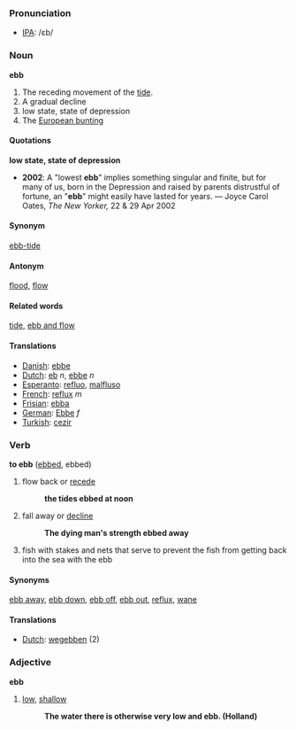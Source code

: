 === Pronunciation ===
*[[w:IPA|IPA]]: /ɛb/

=== Noun ===
'''ebb'''

#The receding movement of the [[tide]].
#A gradual decline
#low state, state of depression
#The [[European bunting]]

====Quotations====
'''low state, state of depression'''
*'''2002''': A "lowest '''ebb'''" implies something singular and finite, but for many of us, born in the Depression and raised by parents distrustful of fortune, an "'''ebb'''" might easily have lasted for years. &mdash; Joyce Carol Oates, ''The New Yorker,'' 22 &amp; 29 Apr 2002

====Synonym====
[[ebb-tide]]
====Antonym====
[[flood]], [[flow]]
====Related words====
[[tide]], [[ebb and flow]]
====Translations====
*[[Danish]]: [[ebbe]]
*[[Dutch]]: [[eb]] ''n'', [[ebbe]] ''n''
*[[Esperanto]]: [[refluo]], [[malfluso]]
*[[French]]: [[reflux]] ''m''
*[[Frisian]]: [[ebba]]
*[[German]]: [[Ebbe]] ''f''
*[[Turkish]]: [[cezir]]

=== Verb ===
'''to ebb''' ([[ebbed]], ebbed)

# flow back or [[recede]]
#:'''the tides ebbed at noon'''
# fall away or [[decline]]
#:'''The dying man's strength ebbed away'''
# fish with stakes and nets that serve to prevent the fish from getting back into the sea with the ebb

====Synonyms====
[[ebb away]], [[ebb down]], [[ebb off]], [[ebb out]], [[reflux]], [[wane]]

====Translations====
*[[Dutch]]: [[wegebben]] (2)

===Adjective===
'''ebb'''

# [[low]], [[shallow]]
#: '''The water there is otherwise very low and ebb. (Holland)'''